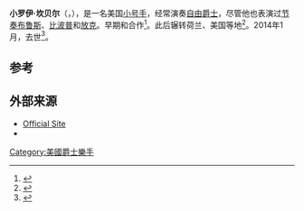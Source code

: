 {{Infobox musical artist
| name                = 小罗伊·坎贝尔
| image                 = Roy Campbell.jpg
| caption            = 
| image_size            =
| background          = non_vocal_instrumentalist
| birth_name          =
| alias               =
| birth_date                = 1952年9月29日
|birth_place =[[美國|美國]][[加州|加州]][[洛杉矶|洛杉矶]]
| death_date                = 2014年1月9日
| origin              =
| instrument          = 
| genre               = 
| occupation          =
| years_active        =
| label               =
| associated_acts     = 
| website                 =
| current_members     =
| past_members        =
| notable_instruments =
}}
'''小罗伊·坎贝尔'''（{{lang-en|Roy Campbell, Jr.}}，{{bd|1952年|9月29日|2014年|1月9日|catIdx=Campbell}}），是一名美国[[小号手|小号手]]，经常演奏[[自由爵士|自由爵士]]，尽管他也表演过[[节奏布鲁斯|节奏布鲁斯]]、[[比波普|比波普]]和[[放克|放克]]。早期和{{link-en|尤瑟·拉提夫|Yusef Lateef}}合作<ref>{{cite book |last=Cook |first=Richard |authorlink= |author2=Morton, Brian |title=The Penguin Guide to Jazz on CD |publisher=Penguin |year=2002 |location= |url=http://www.worldcat.org/search?q=978-0-14-051521-3&=Search&qt=owc_search |isbn=978-0-14-051521-3 |page=243 |deadurl=yes |archiveurl=https://www.webcitation.org/5vDo4xGex?url=http://www.worldcat.org/search?q=978-0-14-051521-3 |archivedate=2010-12-24 }} </ref>。此后辗转荷兰、美国等地<ref name="yanow">{{cite book |last=Yanow |first=Scott |authorlink=Scott Yanow |coauthors= |title=Trumpet Kings: The Players who Shaped the Sound of Jazz Trumpet |publisher=Miller Freeman Books |year=2000 |location= |pages=85–86 |url=http://www.worldcat.org/search?qt=worldcat_org_all&q=978-0-87930-600-7 |isbn=978-0-87930-600-7 |deadurl=yes |archiveurl=https://www.webcitation.org/5vDo3dpB5?url=http://www.worldcat.org/search?qt=worldcat_org_all |archivedate=2010-12-24 }} </ref>。2014年1月，去世<ref>{{cite web |last=Bynum |first=Taylor Ho |url=http://www.newyorker.com/online/blogs/culture/2014/01/postscript-roy-campbell-jr.html |title=Postscript: Roy Campbell, Jr. |publisher=The New Yorker |date= |accessdate=2014-01-11 |archive-date=2014-01-11 |archive-url=https://web.archive.org/web/20140111213618/http://www.newyorker.com/online/blogs/culture/2014/01/postscript-roy-campbell-jr.html |dead-url=no }}</ref>。

== 参考 ==
{{Reflist}}

== 外部来源 ==
{{Commons category|Roy Campbell}}
* [https://web.archive.org/web/20050809081609/http://www.roycampbellmusic.com/ Official Site]
*{{IMDb name|1087025}}
{{Authority control}}
{{DEFAULTSORT:Campbell, Roy}}

[[Category:美國爵士樂手|Category:美國爵士樂手]]